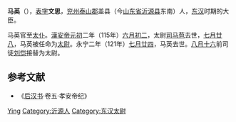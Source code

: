 {{Otheruses|other=名为马英的垒球运动员|{{tsl|en|Ma Ying|马英 (垒球运动员)}}}}
{{Otheruses|other=名为马英的政治人物|马佩勋}}

'''马英'''（{{bd|？||121年|}}），[[表字|表字]]'''文思'''，[[兖州|兖州]][[泰山郡|泰山郡]]盖县（今[[山东省|山东省]][[沂源县|沂源县]]东南）人，[[东汉|东汉]]时期的大臣。

马英官至[[太仆|太仆]]。[[漢安帝|漢安帝]][[元初|元初]]二年（115年）[[六月初二|六月初二]]，太尉[[司马苞|司马苞]]去世，[[七月廿八|七月廿八]]，马英被任命为[[太尉|太尉]]。永宁二年（121年）[[七月廿四|七月廿四]]，马英去世。[[八月十六|八月十六]]前司徒[[刘恺|刘恺]]接替为太尉。

== 参考文献 ==
*《[[后汉书|后汉书]]·卷五·孝安帝纪》

{{东汉大司马太尉}}

{{Authority control}}
{{DEFAULTSORT:Ma马}}
[[Category:马姓|Ying]]
[[Category:沂源人|Category:沂源人]]
[[Category:东汉太尉|Category:东汉太尉]]